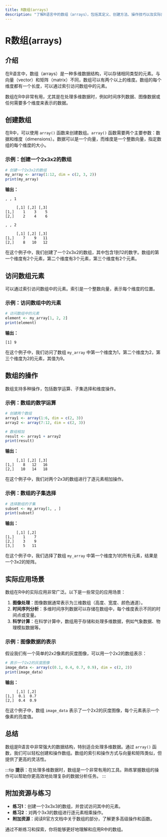 ```yaml
---
title: R数组(arrays)
description: "了解R语言中的数组（arrays），包括其定义、创建方法、操作技巧以及实际应用场景。适合初学者掌握R中的多维数据结构。"
---
```


# R数组(arrays)

## 介绍

在R语言中，数组（arrays）是一种多维数据结构，可以存储相同类型的元素。与向量（vector）和矩阵（matrix）不同，数组可以有两个以上的维度。数组的每个维度都有一个长度，可以通过索引访问数组中的元素。

数组在R中非常有用，尤其是在处理多维数据时，例如时间序列数据、图像数据或任何需要多个维度来表示的数据。

## 创建数组

在R中，可以使用 `array()` 函数来创建数组。`array()` 函数需要两个主要参数：数据和维度（dimensions）。数据可以是一个向量，而维度是一个整数向量，指定数组的每个维度的大小。

### 示例：创建一个2x3x2的数组

```r
# 创建一个2x3x2的数组
my_array <- array(1:12, dim = c(2, 3, 2))
print(my_array)
```

**输出：**

```
, , 1

     [,1] [,2] [,3]
[1,]    1    3    5
[2,]    2    4    6

, , 2

     [,1] [,2] [,3]
[1,]    7    9   11
[2,]    8   10   12
```

在这个例子中，我们创建了一个2x3x2的数组，其中包含1到12的数字。数组的第一个维度有2个元素，第二个维度有3个元素，第三个维度有2个元素。

## 访问数组元素

可以通过索引访问数组中的元素。索引是一个整数向量，表示每个维度的位置。

### 示例：访问数组中的元素

```r
# 访问数组中的元素
element <- my_array[1, 2, 2]
print(element)
```

**输出：**

```
[1] 9
```

在这个例子中，我们访问了数组 `my_array` 中第一个维度为1，第二个维度为2，第三个维度为2的元素，其值为9。

## 数组的操作

数组支持多种操作，包括数学运算、子集选择和维度操作。

### 示例：数组的数学运算

```r
# 创建两个数组
array1 <- array(1:6, dim = c(2, 3))
array2 <- array(7:12, dim = c(2, 3))

# 数组相加
result <- array1 + array2
print(result)
```

**输出：**

```
     [,1] [,2] [,3]
[1,]    8   12   16
[2,]   10   14   18
```

在这个例子中，我们对两个2x3的数组进行了逐元素相加操作。

### 示例：数组的子集选择

```r
# 选择数组的子集
subset <- my_array[1, , ]
print(subset)
```

**输出：**

```
     [,1] [,2]
[1,]    1    7
[2,]    3    9
[3,]    5   11
```

在这个例子中，我们选择了数组 `my_array` 中第一个维度为1的所有元素，结果是一个3x2的矩阵。

## 实际应用场景

数组在R中的实际应用非常广泛。以下是一些常见的应用场景：

1. **图像处理**：图像数据通常表示为三维数组（高度、宽度、颜色通道）。
2. **时间序列分析**：多维时间序列数据可以存储在数组中，每个维度表示不同的时间点或变量。
3. **科学计算**：在科学计算中，数组用于存储和处理多维数据，例如气象数据、物理模拟数据等。

### 示例：图像数据的表示

假设我们有一个简单的2x2像素的灰度图像，可以用一个2x2的数组表示：

```r
# 表示一个2x2的灰度图像
image_data <- array(c(0.1, 0.4, 0.7, 0.9), dim = c(2, 2))
print(image_data)
```

**输出：**

```
     [,1] [,2]
[1,]  0.1  0.7
[2,]  0.4  0.9
```

在这个例子中，数组 `image_data` 表示了一个2x2的灰度图像，每个元素表示一个像素的亮度值。

## 总结

数组是R语言中非常强大的数据结构，特别适合处理多维数据。通过 `array()` 函数，我们可以轻松创建和操作数组。数组的索引和操作方式与向量和矩阵类似，但提供了更高的灵活性。

:::tip
**提示**：在处理多维数据时，数组是一个非常有用的工具。熟练掌握数组的操作可以帮助你更高效地处理复杂的数据分析任务。
:::

## 附加资源与练习

- **练习1**：创建一个3x3x3的数组，并尝试访问其中的元素。
- **练习2**：对两个3x3的数组进行逐元素相乘操作。
- **附加资源**：阅读R官方文档中关于数组的部分，了解更多高级操作和函数。

通过不断练习和探索，你将能够更好地理解和应用R中的数组。